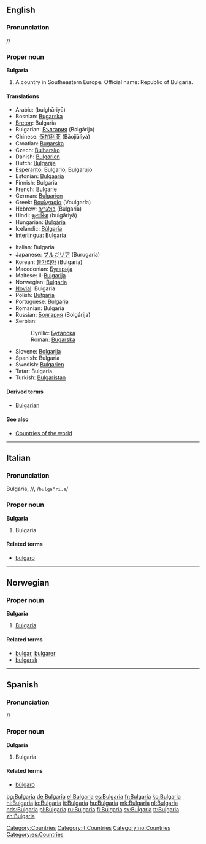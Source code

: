 ==English==

===Pronunciation===
/{{IPAchar|bʌlˈgeəriə}}/
{{wikipedia}}

===Proper noun===
'''Bulgaria'''

# A country in Southeastern Europe. Official name: Republic of Bulgaria.

====Translations====
{{top}}
*Arabic: {{ARchar|[[بلغاريا]]}} (bulghāriyā)
*Bosnian: [[Bugarska]] {{f}}
*[[Breton]]: Bulgaria
*Bulgarian: [[България]] (Bəlgárija) {{f}}
*Chinese: [[保加利亚]] (Bǎojiālìyà)
*Croatian: [[Bugarska]] {{f}}
*Czech: [[Bulharsko]]
*Danish: [[Bulgarien]]
*Dutch: [[Bulgarije]]
*[[Esperanto]]: [[Bulgario]], [[Bulgarujo]]
*Estonian: [[Bulgaaria]]
*Finnish: Bulgaria
*French: [[Bulgarie]] {{f}}
*German: [[Bulgarien]] {{n}}
*Greek: [[Βουλγαρία]] (Voulgaría) {{f}}
*Hebrew: [[בולגריה]] (Bulgaria)
*Hindi: [[बुल्गारिया]] (bulgāriyā)
*Hungarian: [[Bulgária]]
*Icelandic: [[Búlgaría]] {{f}}
*[[Interlingua]]: Bulgaria
{{mid}}
*Italian: Bulgaria {{f}}
*Japanese: [[ブルガリア]] (Burugaria)
*Korean: [[불가리아]] (Bulgaria)
*Macedonian: [[Бугарија]] {{f}}
*Maltese: il-[[Bulgarija]]
*Norwegian: [[#Norwegian|Bulgaria]]
*[[Novial]]: Bulgaria
*Polish: [[Bułgaria]] {{f}}
*Portuguese: [[Bulgária]] {{f}}
*Romanian: Bulgaria {{f}}
*Russian: [[Болгария]] (Bolgárija) {{f}}
*Serbian: 
*:Cyrillic: [[Бугарска]] {{f}}
*:Roman: [[Bugarska#Serbian|Bugarska]] {{f}}
*Slovene: [[Bolgarija]] {{f}}
*Spanish: Bulgaria {{f}}
*Swedish: [[Bulgarien]]
*Tatar: Bulgaria
*Turkish: [[Bulgaristan]]
{{bottom}}

====Derived terms====
*[[Bulgarian]]

====See also====
*[[Countries of the world]]

[[Category:Countries]]

----

==Italian==
===Pronunciation===
Bulgarìa, /{{IPAchar|bulgaˈri.a}}/, /<tt>bulga"ri.a</tt>/

===Proper noun===
'''Bulgaria''' {{f}}

# Bulgaria

====Related terms====
*[[bulgaro]]

[[Category:it:Countries]]

----

==Norwegian==
===Proper noun===
'''Bulgaria'''

# [[#English|Bulgaria]]

====Related terms====
*[[bulgar]], [[bulgarer]]
*[[bulgarsk]]

[[Category:no:Countries]]

----

==Spanish==
===Pronunciation===
/{{IPAchar|bulˈɣarja}}/

===Proper noun===
'''Bulgaria''' {{f}}

# Bulgaria

====Related terms====
*[[búlgaro]]

[[Category:es:Countries]]

[[bg:Bulgaria]]
[[de:Bulgaria]]
[[el:Bulgaria]]
[[es:Bulgaria]]
[[fr:Bulgaria]]
[[ko:Bulgaria]]
[[hi:Bulgaria]]
[[io:Bulgaria]]
[[it:Bulgaria]]
[[hu:Bulgaria]]
[[mk:Bulgaria]]
[[nl:Bulgaria]]
[[nds:Bulgaria]]
[[pl:Bulgaria]]
[[ru:Bulgaria]]
[[fi:Bulgaria]]
[[sv:Bulgaria]]
[[tt:Bulgaria]]
[[zh:Bulgaria]]
